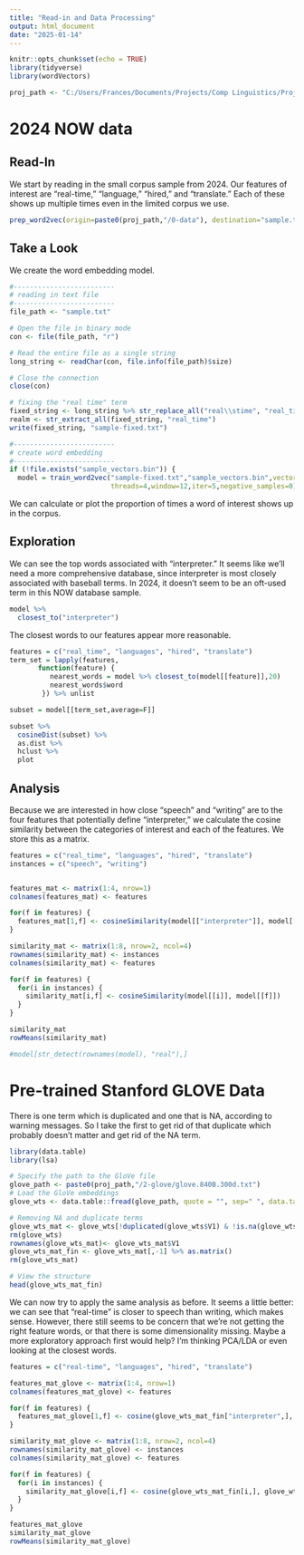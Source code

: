 ```yaml
---
title: "Read-in and Data Processing"
output: html_document
date: "2025-01-14"
---
```


```r
knitr::opts_chunk$set(echo = TRUE)
library(tidyverse)
library(wordVectors)

proj_path <- "C:/Users/Frances/Documents/Projects/Comp Linguistics/Projects/word_embed_test"
```

# 2024 NOW data

## Read-In

We start by reading in the small corpus sample from 2024. Our features of interest are "real-time," "language," "hired," and "translate." Each of these shows up multiple times even in the limited corpus we use. 


```r
prep_word2vec(origin=paste0(proj_path,"/0-data"), destination="sample.txt", lowercase = T, bundle_ngrams=2)
```

## Take a Look

We create the word embedding model. 

```r
#-------------------------
# reading in text file
#-------------------------
file_path <- "sample.txt"

# Open the file in binary mode
con <- file(file_path, "r")

# Read the entire file as a single string
long_string <- readChar(con, file.info(file_path)$size)

# Close the connection
close(con)

# fixing the "real time" term
fixed_string <- long_string %>% str_replace_all("real\\stime", "real_time")
realm <- str_extract_all(fixed_string, "real_time")
write(fixed_string, "sample-fixed.txt")

#-------------------------
# create word embedding
#-------------------------
if (!file.exists("sample_vectors.bin")) {
  model = train_word2vec("sample-fixed.txt","sample_vectors.bin",vectors=150,
                         threads=4,window=12,iter=5,negative_samples=0)} else model = read.vectors("C:/Users/Frances/Documents/Projects/Comp Linguistics/Projects/word_embed_test/1-scripts/sample_vectors.bin")
```

We can calculate or plot the proportion of times a word of interest shows up in the corpus.

## Exploration

We can see the top words associated with "interpreter." It seems like we'll need a more comprehensive database, since interpreter is most closely associated with baseball terms. In 2024, it doesn't seem to be an oft-used term in this NOW database sample.

```r
model %>%
  closest_to("interpreter")
```

The closest words to our features appear more reasonable.

```r
features = c("real_time", "languages", "hired", "translate")
term_set = lapply(features, 
       function(feature) {
          nearest_words = model %>% closest_to(model[[feature]],20)
          nearest_words$word
        }) %>% unlist

subset = model[[term_set,average=F]]

subset %>%
  cosineDist(subset) %>% 
  as.dist %>%
  hclust %>%
  plot
```

## Analysis

Because we are interested in how close "speech" and "writing" are to the four features that potentially define "interpreter," we calculate the cosine similarity between the categories of interest and each of the features. We store this as a matrix. 

```r
features = c("real_time", "languages", "hired", "translate")
instances = c("speech", "writing")


features_mat <- matrix(1:4, nrow=1)
colnames(features_mat) <- features

for(f in features) {
  features_mat[1,f] <- cosineSimilarity(model[["interpreter"]], model[[f]])
}

similarity_mat <- matrix(1:8, nrow=2, ncol=4)
rownames(similarity_mat) <- instances
colnames(similarity_mat) <- features

for(f in features) {
  for(i in instances) {
    similarity_mat[i,f] <- cosineSimilarity(model[[i]], model[[f]])
  }
}

similarity_mat
rowMeans(similarity_mat)

#model[str_detect(rownames(model), "real"),]
```

# Pre-trained Stanford GLOVE Data

There is one term which is duplicated and one that is NA, according to warning messages. So I take the first to get rid of that duplicate which probably doesn't matter and get rid of the NA term.

```r
library(data.table)
library(lsa)

# Specify the path to the GloVe file
glove_path <- paste0(proj_path,"/2-glove/glove.840B.300d.txt") 
# Load the GloVe embeddings
glove_wts <- data.table::fread(glove_path, quote = "", sep=" ", data.table = FALSE) 

# Removing NA and duplicate terms
glove_wts_mat <- glove_wts[!duplicated(glove_wts$V1) & !is.na(glove_wts$V1),]
rm(glove_wts)
rownames(glove_wts_mat)<- glove_wts_mat$V1
glove_wts_mat_fin <- glove_wts_mat[,-1] %>% as.matrix()
rm(glove_wts_mat)

# View the structure
head(glove_wts_mat_fin)
```


We can now try to apply the same analysis as before. It seems a little better: we can see that "real-time" is closer to speech than writing, which makes sense. However, there still seems to be concern that we're not getting the right feature words, or that there is some dimensionality missing. Maybe a more exploratory approach first would help? I'm thinking PCA/LDA or even looking at the closest words. 

```r
features = c("real-time", "languages", "hired", "translate")

features_mat_glove <- matrix(1:4, nrow=1)
colnames(features_mat_glove) <- features

for(f in features) {
  features_mat_glove[1,f] <- cosine(glove_wts_mat_fin["interpreter",], glove_wts_mat_fin[f,])
}

similarity_mat_glove <- matrix(1:8, nrow=2, ncol=4)
rownames(similarity_mat_glove) <- instances
colnames(similarity_mat_glove) <- features

for(f in features) {
  for(i in instances) {
    similarity_mat_glove[i,f] <- cosine(glove_wts_mat_fin[i,], glove_wts_mat_fin[f,])
  }
}

features_mat_glove
similarity_mat_glove
rowMeans(similarity_mat_glove)
```